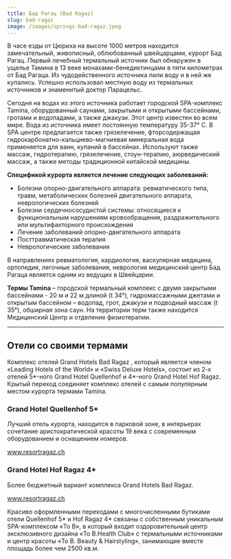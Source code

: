 ```yaml
---
title: Бад Рагац (Bad Ragaz)
slug: bad-ragaz
image: /images/springs-bad-ragaz.jpeg
---
```


В часе езды от Цюриха на высоте 1000 метров находится замечательный, живописный, облюбованный швейцарцами, курорт Бад Рагац. Первый лечебный термальный источник был обнаружен в ущелье Тамина в 13 веке монахами-бенедиктинцами в пяти километрах от Бад Рагаца. Из чудодейственного источника пили воду и в ней же купались. Успешно использовал местную воду из термальных источников и знаменитый доктор Парацельс.

Сегодня на водах из этого источника работает городской SPA-комплекс Tamina, оборудованный саунами, закрытыми и открытыми бассейнами, гротами и водопадами, а также джакузи. Этот центр известен во всем мире. Вода из источника имеет постоянную температуру 35-37° С. В SPA центре предлагается также грязелечение, фторсодержащая гидрокарбонатно-кальциево-магниевая минеральная вода применяется для ванн, купаний в бассейнах. Используют также массаж, гидротерапию, грязелечение, стоун-терапию, аюрведический массаж, а также методы традиционной китайской медицины.

**Спецификой курорта является лечение следующих заболеваний:**

- Болезни опорно-двигательного аппарата: ревматического типа, травм, метаболических болезней двигательного аппарата, неврологических болезней
- Болезни сердечнососудистой системы: относящиеся к функциональным нарушениям кровообращения, раздражительного или мультифакторного происхождения
- Лечение заболеваний опорно-двигательного аппарата
- Посттравматическая терапия
- Неврологические заболевания

В направлениях ревматология, кардиология, васкулярная медицина, ортопедия, легочные заболевания, неврология медицинский центр Бад Рагаца является одним из ведущих в Швейцарии.

**Термы Tamina** – городской термальный комплекс с двумя закрытыми бассейнами - 20 м и 22 м длиной (t 34°), гидромассажными джетами и открытым бассейном – водопад, грот, джакузи и подводный массаж (t 35°), обширная зона саун. На территории терм также находится Медицинский Центр и отделение физиотерапии.

---

## Отели со своими термами

Комплекс отелей Grand Hotels Bad Ragaz , который является членом «Leading Hotels of the World» и «Swiss Deluxe Hotels», состоит из 2-х отелей 5\*-ного Grand Hotel Quellenhof и 4\*-ного Grand Hotel Hof Ragaz. Крытый переход соединяет комплекс отелей с самым популярным местом курорта термами Tamina.

### Grand Hotel Quellenhof 5\*

Лучший отель курорта, находится в парковой зоне, в интерьерах сочетание аристократической красоты 19 века с современным оборудованием и оснащением номеров.

<a href="www.resortragaz.ch">www.resortragaz.ch</a>

### Grand Hotel Hof Ragaz 4\*

Более бюджетный вариант комплекса Grand Hotels Bad Ragaz.

<a href="www.resortragaz.ch">www.resortragaz.ch</a>

Красиво оформленными переходами с многочисленными бутиками отели Quellenhof 5\* и Hof Ragaz 4\* связаны с собственным уникальным SPA-комплексом «To B», в который входит оздоровительный центр эксклюзивного дизайна «To B.Health Club» с термальными источниками и центр красоты «To B. Beauty & Hairstyling», занимающие вместе площадь более чем 2500 кв.м.
